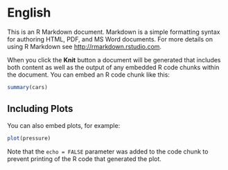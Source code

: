  
# English

This is an R Markdown document. Markdown is a simple formatting syntax for authoring HTML, PDF, and MS Word documents. For more details on using R Markdown see <http://rmarkdown.rstudio.com>.

When you click the **Knit** button a document will be generated that includes both content as well as the output of any embedded R code chunks within the document. You can embed an R code chunk like this:

```r
summary(cars)
```

## Including Plots

You can also embed plots, for example:

```r
plot(pressure)
```

Note that the `echo = FALSE` parameter was added to the code chunk to prevent printing of the R code that generated the plot.
